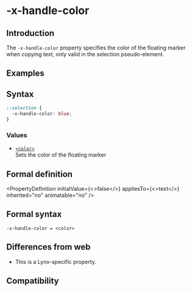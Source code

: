 # -x-handle-color

## Introduction

The `-x-handle-color` property specifies the color of the floating marker when copying text, only valid in the selection pseudo-element.

## Examples


<Go
  example="css-api"
  defaultFile="src/-x-handle-color/App.tsx"
  img="/assets/doc/css/-x-handle-color.jpg"
  defaultEntryFile="dist/-x-handle-color.lynx.bundle"
  entry="src/-x-handle-color"
/>

## Syntax

```css
::selection {
  -x-handle-color: blue;
}
```

### Values

- [`<color>`](./color.mdx)<br/>
  Sets the color of the floating marker

## Formal definition


<PropertyDefinition
  initialValue={<>false</>}
  appliesTo={<>text</>}
  inherited="no"
  animatable="no"
/>

## Formal syntax

```
-x-handle-color = <color>
```

## Differences from web

- This is a Lynx-specific property.

## Compatibility


<LegacyCompatTable metadata="css/properties/-x-handle-color" />
